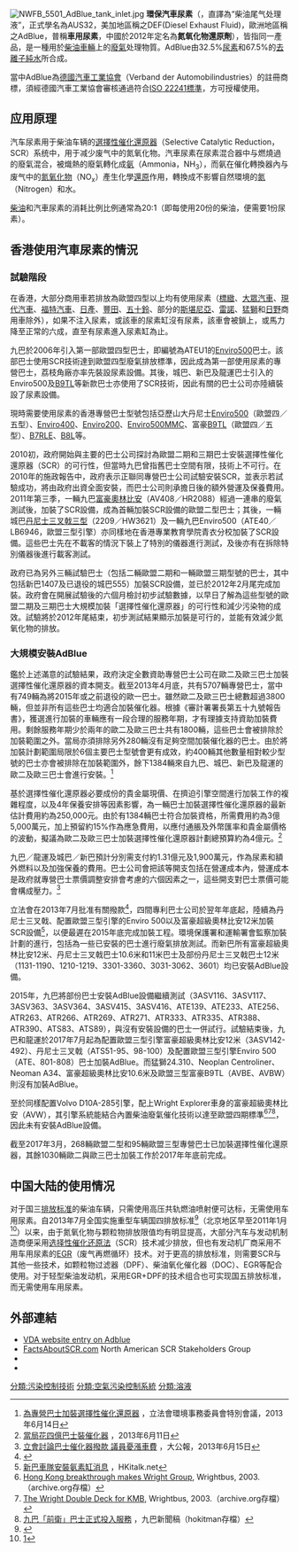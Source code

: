 {{Expand|time=2017-08-03T16:16:15+00:00}}
{{wwv|area=香港}}
[[File:NWFB_5501_AdBlue_tank_inlet.jpg|thumb]]
'''環保汽車尿素'''（{{lang-en|'''Diesel exhaust fluid'''}}，直譯為“柴油尾气处理液”，正式學名為AUS32，美加地區稱之DEF(Diesel Exhaust Fluid)，歐洲地區稱之AdBlue，普稱'''車用尿素'''，中國於2012年定名為'''氮氧化物還原劑'''），皆指同一產品，是一種用於[[柴油車輛|柴油車輛]]上的[[廢氣|廢氣]]处理物質。AdBlue由32.5%[[尿素|尿素]]和67.5%的[[去離子水|去離子純水]]所合成。

當中AdBlue為[[德國汽車工業協會|德國汽車工業協會]]（Verband der Automobilindustries）的註冊商標，須經德國汽車工業協會審核通過符合[[ISO_22241|ISO 22241標準]]，方可授權使用。

== 应用原理 ==
汽车尿素用于柴油车辆的[[選擇性催化還原法|選擇性催化還原器]]（Selective Catalytic Reduction，SCR）系统中，用于减少废气中的氮氧化物。汽車尿素在尿素混合器中与燃燒過的廢氣混合，被熾熱的廢氣轉化成[[氨|氨]]（Ammonia，NH<sub>3</sub>），而氨在催化轉換器內与废气中的[[氮氧化物|氮氧化物]]（NO<sub>x</sub>）產生化學[[還原|還原]]作用，轉換成不影響自然環境的[[氮|氮]]（Nitrogen）和水。

[[柴油|柴油]]和汽車尿素的消耗比例比例通常為20:1（即每使用20份的柴油，便需要1份尿素）。

== 香港使用汽車尿素的情況 ==
===試驗階段===
在香港，大部分商用車若排放為歐盟四型以上均有使用尿素（[[標緻|標緻]]、[[大眾汽車|大眾汽車]]、[[現代汽車|現代汽車]]、[[福特汽車|福特汽車]]、[[日產|日產]]、[[豐田|豐田]]、[[五十鈴|五十鈴]]、部分的[[斯堪尼亞|斯堪尼亞]]、[[雷諾|雷諾]]、[[猛獅|猛獅]]和[[日野|日野]]商用車除外），如果不注入尿素，或該車的尿素缸沒有尿素，該車會被鎖上，或馬力降至正常的六成，直至有尿素進入尿素缸為止。

九巴於2006年引入第一部歐盟四型巴士，即編號為ATEU1的[[亞歷山大丹尼士Enviro_500|Enviro500]]巴士。該部巴士使用SCR技術達到歐盟四型廢氣排放標準，因此成為第一部使用尿素的專營巴士，荔枝角廠亦率先裝設尿素設備。其後，城巴、新巴及龍運巴士引入的Enviro500及[[富豪B9TL|B9TL]]等新款巴士亦使用了SCR技術，因此有關的巴士公司亦陸續裝設了尿素設備。

現時需要使用尿素的香港專營巴士型號包括亞歷山大丹尼士[[亞歷山大丹尼士Enviro_500|Enviro500]]（歐盟四／五型）、[[亞歷山大丹尼士Enviro_400|Enviro400]]、[[亞歷山大丹尼士Enviro_200_Dart|Enviro200]]、[[亞歷山大丹尼士Enviro_500MMC|Enviro500MMC]]、富豪[[富豪B9TL|B9TL]]（歐盟四／五型）、[[富豪B7RLE|B7RLE]]、[[富豪B8L|B8L]]等。

2010初，政府開始與主要的巴士公司探討為歐盟二期和三期巴士安裝選擇性催化還原器（SCR）的可行性，但當時九巴曾指舊巴士空間有限，技術上不可行。在2010年的施政報告中，政府表示正聯同專營巴士公司試驗安裝SCR，並表示若試驗成功，將由政府出資全面安裝，而巴士公司則承擔日後的額外營運及保養費用。2011年第三季，一輛九巴[[富豪奧林比安|富豪奧林比安]]（AV408／HR2088）經過一連串的廢氣測試後，加裝了SCR設備，成為首輛加裝SCR設備的歐盟二型巴士；其後，一輛城巴[[丹尼士三叉戟三型|丹尼士三叉戟三型]]（2209／HW3621）及一輛九巴Enviro500（ATE40／LB6946，歐盟三型引擎）亦同樣地在香港專業教育學院青衣分校加裝了SCR設備。這些巴士先在不載客的情況下裝上了特別的儀器進行測試，及後亦有在拆除特別儀器後進行載客測試。

政府已為另外三輛試驗巴士（包括二輛歐盟二期和一輛歐盟三期型號的巴士，其中包括新巴1407及已退役的城巴555）加裝SCR設備，並已於2012年2月尾完成加裝。政府會在開展試驗後的六個月檢討初步試驗數據，以早日了解為這些型號的歐盟二期及三期巴士大規模加裝「選擇性催化還原器」的可行性和減少污染物的成效。試驗將於2012年尾結束，初步測試結果顯示加裝是可行的，並能有效減少氮氧化物的排放。

===大規模安裝AdBlue===
鑑於上述滿意的試驗結果，政府決定全數資助專營巴士公司在歐二及歐三巴士加裝選擇性催化還原器的資本開支。截至2013年4月底，共有5707輛專營巴士，當中有749輛為將2015年或之前退役的歐一巴士。雖然歐二及歐三巴士總數超過3800輛，但並非所有這些巴士均適合加裝催化器。根據《審計署署長第五十九號報告書》，獲選進行加裝的車輛應有一段合理的服務年期，才有理據支持資助加裝費用。剩餘服務年期少於兩年的歐二及歐三巴士共有1800輛，這些巴士會被排除於加裝範圍之外。當局亦須排除另外280輛沒有足夠空間加裝催化器的巴士。由於將加裝計劃範圍局限於6個主要巴士型號會更有成效，約400輛其他數量相對較少型號的巴士亦會被排除在加裝範圍外，餘下1384輛來自九巴、城巴、新巴及龍運的歐二及歐三巴士會進行安裝。<ref>[https://www.legco.gov.hk/yr12-13/chinese/panels/ea/minutes/ea20130614.pdf 為專營巴士加裝選擇性催化還原器] {{Wayback|url=https://www.legco.gov.hk/yr12-13/chinese/panels/ea/minutes/ea20130614.pdf |date=20201029142108 }}，立法會環境事務委員會特別會議，2013年6月14日</ref> 

基於選擇性催化還原器必要成份的貴金屬現價、在擠迫引擎空間進行加裝工作的複雜程度，以及4年保養安排等因素影響，為一輛巴士加裝選擇性催化還原器的最新估計費用約為250,000元。由於有1384輛巴士符合加裝資格，所需費用約為3億5,000萬元，加上預留約15%作為應急費用，以應付通脹及外幣匯率和貴金屬價格的波動，擬議為歐二及歐三巴士加裝選擇性催化還原器計劃總預算約為4億元。<ref>[http://news.takungpao.com.hk/hkol/topnews/2013-06/1682831.html 當局花四億巴士裝催化器] {{Wayback|url=http://news.takungpao.com.hk/hkol/topnews/2013-06/1682831.html |date=20201029050144 }}，2013年6月11日</ref> 

九巴／龍運及城巴／新巴預計分別需支付約1.31億元及1,900萬元，作為尿素和額外燃料以及加強保養的費用。巴士公司會把該等開支包括在營運成本內，營運成本是政府就專營巴士票價調整安排會考慮的六個因素之一，這些開支對巴士票價可能會構成壓力。<ref>[http://news.takungpao.com.hk/hkol/topnews/2013-06/1690832.html 立會討論巴士催化器撥款 議員憂漲車費] {{Wayback|url=http://news.takungpao.com.hk/hkol/topnews/2013-06/1690832.html |date=20201029041746 }}，大公報，2013年6月15日</ref> 

立法會在2013年7月批准有關撥款<ref>{{Cite web |url=http://www.td.gov.hk/filemanager/sc/content_1110/er2014c.pdf |title=運輸署環保報告2014 |access-date=2018-03-29 |archive-date=2020-10-21 |archive-url=https://web.archive.org/web/20201021094225/https://www.td.gov.hk/filemanager/sc/content_1110/er2014c.pdf |dead-url=no }}</ref>，四間專利巴士公司於翌年年底起，陸續為丹尼士三叉戟、配置歐盟三型引擎的Enviro 500以及富豪超級奧林比安12米加裝SCR設備<ref>[http://www.hkitalk.net/HKiTalk2/thread-890569-1-1.html 新巴車隊安裝氨素缸消息] {{Wayback|url=http://www.hkitalk.net/HKiTalk2/thread-890569-1-1.html |date=20180330012635 }}，HKitalk.net</ref>，以便最遲在2015年底完成加裝工程。環境保護署和運輸署會監察加裝計劃的進行，包括為一些已安裝的巴士進行廢氣排放測試。而新巴所有富豪超級奧林比安12米、丹尼士三叉戟巴士10.6米和11米巴士及部份丹尼士三叉戟巴士12米（1131-1190、1210-1219、3301-3360、3031-3062、3601）均已安裝AdBlue設備。

2015年，九巴將部份巴士安裝AdBlue設備繼續測試（3ASV116、3ASV117、3ASV363、3ASV364、3ASV415、3ASV416、ATE139、ATE233、ATE256、ATR263、ATR266、ATR269、ATR271、ATR333、ATR335、ATR388、ATR390、ATS83、ATS89），與沒有安裝設備的巴士一併試行。試驗結束後，九巴和龍運於2017年7月起為配置歐盟三型引擎富豪超級奧林比安12米（3ASV142-492）、丹尼士三叉戟（ATS51-95、98-100）及配置歐盟三型引擎Enviro 500（ATE、801-808）巴士加裝AdBlue。而猛獅24.310、Neoplan Centroliner、Neoman A34、富豪超級奧林比安10.6米及歐盟三型富豪B9TL（AVBE、AVBW）則沒有加裝AdBlue。 

至於同樣配置Volvo D10A-285引擎，配上Wright Explorer車身的富豪超級奧林比安（AVW），其引擎系統能結合內置柴油廢氣催化技術以達至歐盟四期標準<ref>[https://web.archive.org/web/20041109024714/http://www.wrightbus.com/newspopup.asp?item_id=106 Hong Kong breakthrough makes Wright Group], Wrightbus, 2003.（archive.org存檔）</ref><ref>[https://web.archive.org/web/20041109025426/http://www.wrightbus.com/newspopup.asp?item_id=107 The Wright Double Deck for KMB], Wrightbus, 2003.（archive.org存檔）</ref><ref>[http://hk.dir.groups.yahoo.com/group/hokitman/message/494 九巴「前衛」巴士正式投入服務] {{Wayback|url=http://hk.dir.groups.yahoo.com/group/hokitman/message/494 |date=20121221234214 }}，九巴新聞稿（hokitman存檔）</ref>，因此未有安裝AdBlue設備。 

截至2017年3月，268輛歐盟二型和95輛歐盟三型專營巴士已加裝選擇性催化還原器，其餘1030輛歐二與歐三巴士加裝工作於2017年年底前完成。

== 中国大陆的使用情况 ==
对于国三[[排放标准|排放标准]]的柴油车辆，只需使用高压共轨燃油喷射便可达标，无需使用车用尿素。自2013年7月全国实施重型车辆国四排放标准<ref name="test">{{Cite web |url=https://dieselnet.com/standards/cn/hd.php |title=存档副本 |access-date=2020-03-03 |archive-date=2020-03-03 |archive-url=https://web.archive.org/web/20200303042410/https://dieselnet.com/standards/cn/hd.php |dead-url=no }}</ref>（北京地区早至2011年1月<ref name="test">[https://dieselnet.com/standards/cn/hd.php]</ref>）以来，由于氮氧化物与颗粒物排放限值均有明显提高，大部分汽车与发动机制造商便采用[[选择性催化还原法|选择性催化还原法]]（SCR）技术减少排放，但也有发动机厂商采用不用车用尿素的[[EGR|EGR]]（废气再燃循环）技术。对于更高的排放标准，则需要SCR与其他一些技术，如颗粒物过滤器（DPF）、柴油氧化催化器（DOC）、EGR等配合使用。对于轻型柴油发动机，采用EGR+DPF的技术组合也可实现国五排放标准，而无需使用车用尿素。

== 外部連結 ==
* [https://www.vda.de/en/topics/innovation-and-technology/ad-blue/AdBlue-brand-list-and-licensees-list.html VDA website entry on Adblue] {{Wayback|url=https://www.vda.de/en/topics/innovation-and-technology/ad-blue/AdBlue-brand-list-and-licensees-list.html |date=20200127182922 }}
* [https://web.archive.org/web/20080914023727/http://www.factsaboutscr.com/ FactsAboutSCR.com] North American SCR Stakeholders Group
* {{cite web|title=NOxBLUE Diesel Exhaust Fluid Material Safety Data Sheet|date=November 2010|format=PDF|url=http://www.noxblue.com/products/NOxBLUE-msds.pdf|access-date=2017-08-03|archive-url=https://web.archive.org/web/20170804012449/http://www.noxblue.com/products/NOxBLUE-msds.pdf|archive-date=2017-08-04|dead-url=yes}}
* {{cite web|title=AdBlue Material Safety Data Sheet|date=September 2014|format=PDF|url=http://www.commercialfuelsolutions.co.uk/downloads/msds/air1.pdf|access-date=2017-08-03|archive-date=2018-10-12|archive-url=https://web.archive.org/web/20181012175452/https://www.commercialfuelsolutions.co.uk/downloads/msds/air1.pdf|dead-url=no}}

{{DEFAULTSORT:Diesel exhaust fluid}}
[[分類:污染控制技術|分類:污染控制技術]]
[[分類:空氣污染控制系統|分類:空氣污染控制系統]]
[[分類:溶液|分類:溶液]]